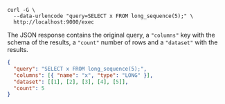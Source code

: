 ```shell
curl -G \
  --data-urlencode "query=SELECT x FROM long_sequence(5);" \
  http://localhost:9000/exec
```

The JSON response contains the original query, a `"columns"` key with the schema
of the results, a `"count"` number of rows and a `"dataset"` with the results.

```json
{
  "query": "SELECT x FROM long_sequence(5);",
  "columns": [{ "name": "x", "type": "LONG" }],
  "dataset": [[1], [2], [3], [4], [5]],
  "count": 5
}
```
